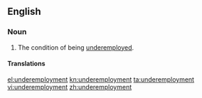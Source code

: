 ==English==

===Noun===
{{en-noun|-}}

# The condition of being [[underemployed]].

====Translations====
{{trans-top|condition of being underemployed}}
{{trans-mid}}
{{trans-bottom}}

[[el:underemployment]]
[[kn:underemployment]]
[[ta:underemployment]]
[[vi:underemployment]]
[[zh:underemployment]]